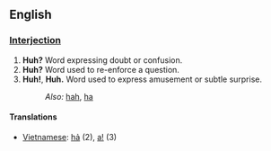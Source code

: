 ==English==

=== [[Interjection]] ===
#'''Huh?''' Word expressing doubt or confusion.
#'''Huh?''' Word used to re-enforce a question.
#'''Huh!''', '''Huh.''' Word used to express amusement or subtle surprise.
#:''Also:'' [[hah]], [[ha]]

==== Translations ====
*[[Vietnamese]]: [[hả]] (2), [[a|a!]] (3)